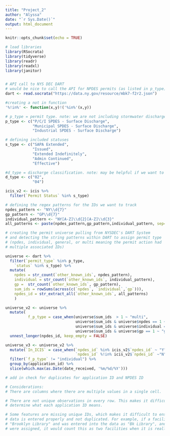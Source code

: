 ```yaml
---
title: "Project_2"
author: "Alyssa"
date: "`r Sys.Date()`"
output: html_document
---
```


```r
knitr::opts_chunk$set(echo = TRUE)
```

```r
# load libraries
library(RSocrata)
library(tidyverse)
library(readr)
library(readxl)
library(janitor)


# API call to NYS DEC DART
# would be nice to call the API for NPDES permits (as listed in p_type)
dart <- read.socrata("https://data.ny.gov/resource/mbk7-f2r2.json")

#creating a not in function
'%!in%' <- function(x,y)!('%in%'(x,y))

# p_type = permit type. note: we are not including stormwater discharge or groundwater discharge in this analysis
p_type <- c("P/C/I SPDES - Surface Discharge",
            "Municipal SPDES - Surface Discharge",
            "Industrial SPDES - Surface Discharge")

# defining included statuses
s_type <- c("SAPA Extended", 
            "Issued", 
            "Extended Indefinitely", 
            "Admin Continued", 
            "Effective")

#d_type = discharge classification. note: may be helpful if we want to know Class 2/4 discharge types
d_type <- c("02", 
            "04")

icis_v2 <- icis %>% 
  filter(`Permit Status` %in% s_type)

# defining the regex patterns for the IDs we want to track
npdes_pattern <- "NY\\d{7}"
gp_pattern <- "GP\\d{7}"
individual_pattern <- "NY[A-Z]\\d{2}[A-Z]\\d{3}"
all_patterns <- paste(npdes_pattern,gp_pattern,individual_pattern, sep="|")

# creating the permit universe pulling from NYSDEC's DART System 
# and detecting the string patterns within DART to assign permit type 
# (npdes, individual, general, or multi meaning the permit action had 
# multiple associated IDs)

universe <- dart %>% 
  filter(`permit_type` %in% p_type,
    `status` %in% s_type) %>% 
  mutate(
    npdes = str_count(`other_known_ids`, npdes_pattern),
    individual = str_count(`other_known_ids`, individual_pattern),
    gp =  str_count(`other_known_ids`, gp_pattern),
    sum_ids = rowSums(across(c(`npdes`, `individual`,`gp`))),
    npdes_id = str_extract_all(`other_known_ids`, all_patterns)
    ) 

universe_v2 <- universe %>% 
  mutate(
          f_p_type = case_when(universe$sum_ids  > 1 ~ "multi",
                               universe$sum_ids & universe$npdes == 1 ~ "npdes",
                               universe$sum_ids & universe$individual == 1 ~ "individual",
                               universe$sum_ids & universe$gp == 1 ~ "gp")) %>% 
  unnest_longer(npdes_id, keep_empty = FALSE)

universe_v3 <- universe_v2 %>% 
  mutate(`In_ICIS` = case_when(`npdes_id` %in% icis_v2$`npdes_id` ~ "Y",
                               `npdes_id` %!in% icis_v2$`npdes_id` ~"N")) %>% 
  filter(`f_p_type` != "individual") %>% 
  group_by(application_id) %>% 
  slice(which.max(as.Date(date_received, '%m/%d/%Y'))) 

# add in check for duplicates for application ID and NPDES ID 

# Considerations:
# There are columns where there are multiple values in a single cell.

# There are not unique observations in every row. This makes it difficult to 
# determine what each application ID means.

# Some features are missing unique IDs, which makes it difficult to ensure that 
# data is entered properly and not duplicated. For example, if a facility was 
# "Brooklyn Library" and was entered into the data as "Bk Library", and then IDs 
# were assigned, it would count this as two facilities when it is really one.  
```